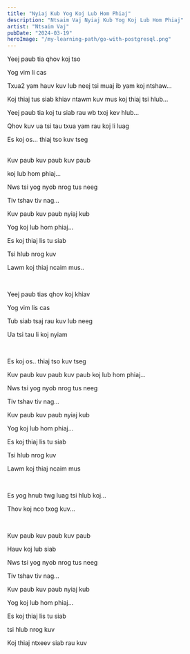 ```yaml
---
title: "Nyiaj Kub Yog Koj Lub Hom Phiaj"
description: "Ntsaim Vaj Nyiaj Kub Yog Koj Lub Hom Phiaj"
artist: "Ntsaim Vaj"
pubDate: "2024-03-19"
heroImage: "/my-learning-path/go-with-postgresql.png"
---
```


Yeej paub tia qhov koj tso

Yog vim li cas

Txua2 yam hauv kuv lub neej tsi muaj ib yam koj ntshaw...

Koj thiaj tus siab khiav ntawm kuv mus koj thiaj tsi hlub...

Yeej paub tia koj tu siab rau wb txoj kev hlub...

Qhov kuv ua tsi tau txua yam rau koj li luag

Es koj os... thiaj tso kuv tseg

<br />
Kuv paub kuv paub kuv paub

koj lub hom phiaj...

Nws tsi yog nyob nrog tus neeg

Tiv tshav tiv nag...

Kuv paub kuv paub nyiaj kub

Yog koj lub hom phiaj...

Es koj thiaj lis tu siab

Tsi hlub nrog kuv

Lawm koj thiaj ncaim mus..

<br />

Yeej paub tias qhov koj khiav

Yog vim lis cas

Tub siab tsaj rau kuv lub neeg

Ua tsi tau li koj nyiam

<br />

Es koj os.. thiaj tso kuv tseg

Kuv paub kuv paub kuv paub koj lub hom phiaj...

Nws tsi yog nyob nrog tus neeg

Tiv tshav tiv nag...

Kuv paub kuv paub nyiaj kub

Yog koj lub hom phiaj...

Es koj thiaj lis tu siab

Tsi hlub nrog kuv

Lawm koj thiaj ncaim mus

<br />

Es yog hnub twg luag tsi hlub koj...

Thov koj nco txog kuv...

<br />

Kuv paub kuv paub kuv paub

Hauv koj lub siab

Nws tsi yog nyob nrog tus neeg

Tiv tshav tiv nag...

Kuv paub kuv paub nyiaj kub

Yog koj lub hom phiaj...

Es koj thiaj lis tu siab

tsi hlub nrog kuv

Koj thiaj ntxeev siab rau kuv
